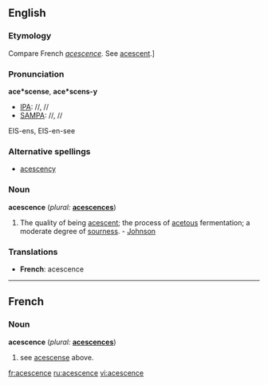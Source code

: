 ==English==

===Etymology===
Compare French ''[[acescence]]''. See [[acescent]].]

===Pronunciation===
'''ace*scense''', '''ace*scens-y'''
*[[IPA]]: //, //
*[[SAMPA]]: //, //
EIS-ens, EIS-en-see

===Alternative spellings===
* [[acescency]]

===Noun===
'''acescence'''  (''plural:'' '''[[acescences]]''')
# The quality of being [[acescent]]; the process of [[acetous]] fermentation; a moderate degree of [[sourness]]. - [[Johnson]]

===Translations===
*'''French''': acescence

----

==French==
===Noun===
'''acescence'''  (''plural:'' '''[[acescences]]''')
#see [[acescense]] above.

[[fr:acescence]]
[[ru:acescence]]
[[vi:acescence]]